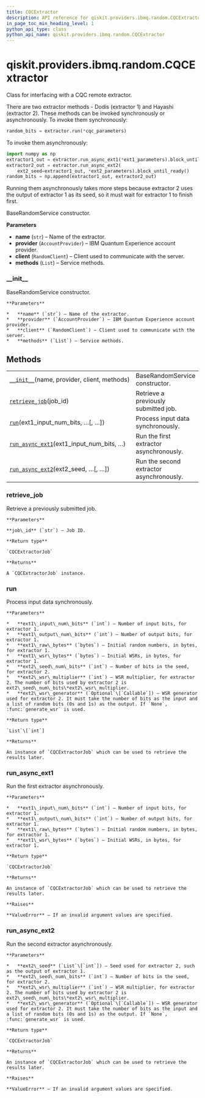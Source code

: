 ```yaml
---
title: CQCExtractor
description: API reference for qiskit.providers.ibmq.random.CQCExtractor
in_page_toc_min_heading_level: 1
python_api_type: class
python_api_name: qiskit.providers.ibmq.random.CQCExtractor
---
```


<span id="qiskit-providers-ibmq-random-cqcextractor" />

# qiskit.providers.ibmq.random.CQCExtractor

<Class id="qiskit.providers.ibmq.random.CQCExtractor" isDedicatedPage={true} github="https://github.com/qiskit/qiskit-ibmq-provider/tree/stable/0.12/qiskit/providers/ibmq/random/cqcextractor.py" signature="CQCExtractor(name, provider, client, methods)">
  Class for interfacing with a CQC remote extractor.

  There are two extractor methods - Dodis (extractor 1) and Hayashi (extractor 2). These methods can be invoked synchronously or asynchronously. To invoke them synchronously:

  ```python
  random_bits = extractor.run(*cqc_parameters)
  ```

  To invoke them asynchronously:

  ```python
  import numpy as np
  extractor1_out = extractor.run_async_ext1(*ext1_parameters).block_until_ready()
  extractor2_out = extractor.run_async_ext2(
      ext2_seed=extractor1_out, *ext2_parameters).block_until_ready()
  random_bits = np.append(extractor1_out, extractor2_out)
  ```

  Running them asynchronously takes more steps because extractor 2 uses the output of extractor 1 as its seed, so it must wait for extractor 1 to finish first.

  BaseRandomService constructor.

  **Parameters**

  *   **name** (`str`) – Name of the extractor.
  *   **provider** (`AccountProvider`) – IBM Quantum Experience account provider.
  *   **client** (`RandomClient`) – Client used to communicate with the server.
  *   **methods** (`List`) – Service methods.

  ### \_\_init\_\_

  <Function id="qiskit.providers.ibmq.random.CQCExtractor.__init__" signature="__init__(name, provider, client, methods)">
    BaseRandomService constructor.

    **Parameters**

    *   **name** (`str`) – Name of the extractor.
    *   **provider** (`AccountProvider`) – IBM Quantum Experience account provider.
    *   **client** (`RandomClient`) – Client used to communicate with the server.
    *   **methods** (`List`) – Service methods.
  </Function>

  ## Methods

  |                                                                                                                                                                     |                                          |
  | ------------------------------------------------------------------------------------------------------------------------------------------------------------------- | ---------------------------------------- |
  | [`__init__`](#qiskit.providers.ibmq.random.CQCExtractor.__init__ "qiskit.providers.ibmq.random.CQCExtractor.__init__")(name, provider, client, methods)             | BaseRandomService constructor.           |
  | [`retrieve_job`](#qiskit.providers.ibmq.random.CQCExtractor.retrieve_job "qiskit.providers.ibmq.random.CQCExtractor.retrieve_job")(job\_id)                         | Retrieve a previously submitted job.     |
  | [`run`](#qiskit.providers.ibmq.random.CQCExtractor.run "qiskit.providers.ibmq.random.CQCExtractor.run")(ext1\_input\_num\_bits, …\[, …])                            | Process input data synchronously.        |
  | [`run_async_ext1`](#qiskit.providers.ibmq.random.CQCExtractor.run_async_ext1 "qiskit.providers.ibmq.random.CQCExtractor.run_async_ext1")(ext1\_input\_num\_bits, …) | Run the first extractor asynchronously.  |
  | [`run_async_ext2`](#qiskit.providers.ibmq.random.CQCExtractor.run_async_ext2 "qiskit.providers.ibmq.random.CQCExtractor.run_async_ext2")(ext2\_seed, …\[, …])       | Run the second extractor asynchronously. |

  ### retrieve\_job

  <Function id="qiskit.providers.ibmq.random.CQCExtractor.retrieve_job" signature="retrieve_job(job_id)">
    Retrieve a previously submitted job.

    **Parameters**

    **job\_id** (`str`) – Job ID.

    **Return type**

    `CQCExtractorJob`

    **Returns**

    A `CQCExtractorJob` instance.
  </Function>

  ### run

  <Function id="qiskit.providers.ibmq.random.CQCExtractor.run" signature="run(ext1_input_num_bits, ext1_output_num_bits, ext1_raw_bytes, ext1_wsr_bytes, ext2_seed_num_bits, ext2_wsr_multiplier, ext2_wsr_generator=None)">
    Process input data synchronously.

    **Parameters**

    *   **ext1\_input\_num\_bits** (`int`) – Number of input bits, for extractor 1.
    *   **ext1\_output\_num\_bits** (`int`) – Number of output bits, for extractor 1.
    *   **ext1\_raw\_bytes** (`bytes`) – Initial random numbers, in bytes, for extractor 1.
    *   **ext1\_wsr\_bytes** (`bytes`) – Initial WSRs, in bytes, for extractor 1.
    *   **ext2\_seed\_num\_bits** (`int`) – Number of bits in the seed, for extractor 2.
    *   **ext2\_wsr\_multiplier** (`int`) – WSR multiplier, for extractor 2. The number of bits used by extractor 2 is ext2\_seed\_num\_bits\*ext2\_wsr\_multiplier.
    *   **ext2\_wsr\_generator** (`Optional`\[`Callable`]) – WSR generator used for extractor 2. It must take the number of bits as the input and a list of random bits (0s and 1s) as the output. If `None`, :func:`generate_wsr` is used.

    **Return type**

    `List`\[`int`]

    **Returns**

    An instance of `CQCExtractorJob` which can be used to retrieve the results later.
  </Function>

  ### run\_async\_ext1

  <Function id="qiskit.providers.ibmq.random.CQCExtractor.run_async_ext1" signature="run_async_ext1(ext1_input_num_bits, ext1_output_num_bits, ext1_raw_bytes, ext1_wsr_bytes)">
    Run the first extractor asynchronously.

    **Parameters**

    *   **ext1\_input\_num\_bits** (`int`) – Number of input bits, for extractor 1.
    *   **ext1\_output\_num\_bits** (`int`) – Number of output bits, for extractor 1.
    *   **ext1\_raw\_bytes** (`bytes`) – Initial random numbers, in bytes, for extractor 1.
    *   **ext1\_wsr\_bytes** (`bytes`) – Initial WSRs, in bytes, for extractor 1.

    **Return type**

    `CQCExtractorJob`

    **Returns**

    An instance of `CQCExtractorJob` which can be used to retrieve the results later.

    **Raises**

    **ValueError** – If an invalid argument values are specified.
  </Function>

  ### run\_async\_ext2

  <Function id="qiskit.providers.ibmq.random.CQCExtractor.run_async_ext2" signature="run_async_ext2(ext2_seed, ext2_seed_num_bits, ext2_wsr_multiplier, ext2_wsr_generator=None)">
    Run the second extractor asynchronously.

    **Parameters**

    *   **ext2\_seed** (`List`\[`int`]) – Seed used for extractor 2, such as the output of extractor 1.
    *   **ext2\_seed\_num\_bits** (`int`) – Number of bits in the seed, for extractor 2.
    *   **ext2\_wsr\_multiplier** (`int`) – WSR multiplier, for extractor 2. The number of bits used by extractor 2 is ext2\_seed\_num\_bits\*ext2\_wsr\_multiplier.
    *   **ext2\_wsr\_generator** (`Optional`\[`Callable`]) – WSR generator used for extractor 2. It must take the number of bits as the input and a list of random bits (0s and 1s) as the output. If `None`, :func:`generate_wsr` is used.

    **Return type**

    `CQCExtractorJob`

    **Returns**

    An instance of `CQCExtractorJob` which can be used to retrieve the results later.

    **Raises**

    **ValueError** – If an invalid argument values are specified.
  </Function>
</Class>

